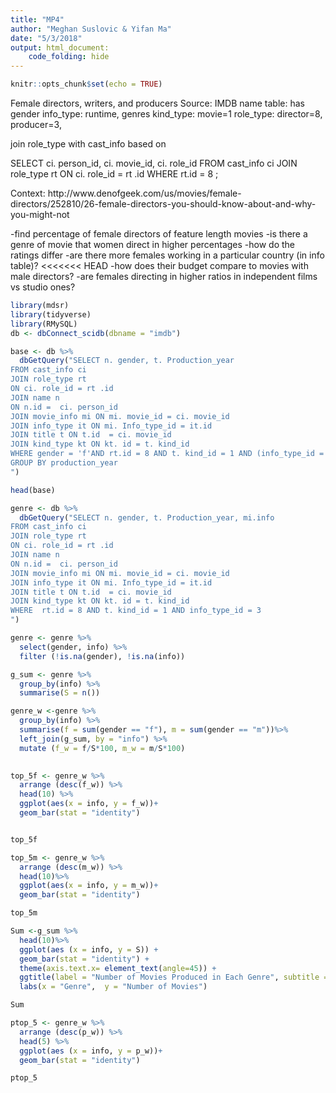 ```yaml
---
title: "MP4"
author: "Meghan Suslovic & Yifan Ma"
date: "5/3/2018"
output: html_document:
    code_folding: hide
---
```

```r
knitr::opts_chunk$set(echo = TRUE)
```

Female directors, writers, and producers
Source: IMDB
name table: has gender
info_type: runtime, genres
kind_type: movie=1
role_type: director=8, producer=3, 

join role_type with cast_info based on 

SELECT ci. person_id, ci. movie_id, ci. role_id
FROM cast_info ci
JOIN role_type rt
ON ci. role_id = rt .id
WHERE rt.id = 8
;


Context:
http://www.denofgeek.com/us/movies/female-directors/252810/26-female-directors-you-should-know-about-and-why-you-might-not 


-find percentage of female directors of feature length movies 
-is there a genre of movie that women direct in higher percentages
-how do the ratings differ
-are there more females working in a particular country (in info table)?
<<<<<<< HEAD
-how does their budget compare to movies with male directors?
-are females directing in higher ratios in independent films vs studio ones?


```r
library(mdsr)
library(tidyverse)
library(RMySQL)
db <- dbConnect_scidb(dbname = "imdb")
```

```r
base <- db %>%
  dbGetQuery("SELECT n. gender, t. Production_year
FROM cast_info ci
JOIN role_type rt
ON ci. role_id = rt .id
JOIN name n
ON n.id =  ci. person_id
JOIN movie_info mi ON mi. movie_id = ci. movie_id
JOIN info_type it ON mi. Info_type_id = it.id
JOIN title t ON t.id  = ci. movie_id
JOIN kind_type kt ON kt. id = t. kind_id 
WHERE gender = 'f'AND rt.id = 8 AND t. kind_id = 1 AND (info_type_id = 1 OR info_type_id = 3)
GROUP BY production_year
")

head(base)
```


```r
genre <- db %>%
  dbGetQuery("SELECT n. gender, t. Production_year, mi.info
FROM cast_info ci
JOIN role_type rt
ON ci. role_id = rt .id
JOIN name n
ON n.id =  ci. person_id
JOIN movie_info mi ON mi. movie_id = ci. movie_id
JOIN info_type it ON mi. Info_type_id = it.id
JOIN title t ON t.id  = ci. movie_id
JOIN kind_type kt ON kt. id = t. kind_id 
WHERE  rt.id = 8 AND t. kind_id = 1 AND info_type_id = 3
")

```

```r
genre <- genre %>%
  select(gender, info) %>%
  filter (!is.na(gender), !is.na(info))

g_sum <- genre %>%
  group_by(info) %>%
  summarise(S = n())

genre_w <-genre %>%
  group_by(info) %>%
  summarise(f = sum(gender == "f"), m = sum(gender == "m"))%>%
  left_join(g_sum, by = "info") %>%
  mutate (f_w = f/S*100, m_w = m/S*100)
  

top_5f <- genre_w %>%
  arrange (desc(f_w)) %>%
  head(10) %>%
  ggplot(aes(x = info, y = f_w))+
  geom_bar(stat = "identity")


top_5f

top_5m <- genre_w %>%
  arrange (desc(m_w)) %>%
  head(10)%>%
  ggplot(aes(x = info, y = m_w))+
  geom_bar(stat = "identity")

top_5m

Sum <-g_sum %>%
  head(10)%>%
  ggplot(aes (x = info, y = S)) +
  geom_bar(stat = "identity") +
  theme(axis.text.x= element_text(angle=45)) +
  ggtitle(label = "Number of Movies Produced in Each Genre", subtitle = "Source: IMDB")+
  labs(x = "Genre",  y = "Number of Movies")

Sum

ptop_5 <- genre_w %>%
  arrange (desc(p_w)) %>%
  head(5) %>%
  ggplot(aes (x = info, y = p_w))+
  geom_bar(stat = "identity")

ptop_5
```

